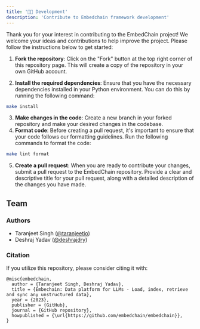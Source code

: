 ```yaml
---
title: '👨‍💻 Development'
description: 'Contribute to Embedchain framework development'
---
```


Thank you for your interest in contributing to the EmbedChain project! We welcome your ideas and contributions to help improve the project. Please follow the instructions below to get started:

1. **Fork the repository**: Click on the "Fork" button at the top right corner of this repository page. This will create a copy of the repository in your own GitHub account.

2. **Install the required dependencies**: Ensure that you have the necessary dependencies installed in your Python environment. You can do this by running the following command:

```bash
make install
```

3. **Make changes in the code**: Create a new branch in your forked repository and make your desired changes in the codebase.
4. **Format code**: Before creating a pull request, it's important to ensure that your code follows our formatting guidelines. Run the following commands to format the code:

```bash
make lint format
```

5. **Create a pull request**: When you are ready to contribute your changes, submit a pull request to the EmbedChain repository. Provide a clear and descriptive title for your pull request, along with a detailed description of the changes you have made.

## Team

### Authors

- Taranjeet Singh ([@taranjeetio](https://twitter.com/taranjeetio))
- Deshraj Yadav ([@deshrajdry](https://twitter.com/taranjeetio))

### Citation

If you utilize this repository, please consider citing it with:

```
@misc{embedchain,
  author = {Taranjeet Singh, Deshraj Yadav},
  title = {Embechain: Data platform for LLMs - Load, index, retrieve and sync any unstructured data},
  year = {2023},
  publisher = {GitHub},
  journal = {GitHub repository},
  howpublished = {\url{https://github.com/embedchain/embedchain}},
}
```
